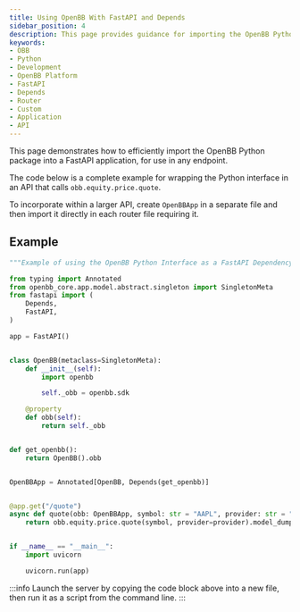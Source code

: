 ```yaml
---
title: Using OpenBB With FastAPI and Depends
sidebar_position: 4
description: This page provides guidance for importing the OpenBB Python interaface as a FastAPI dependency.
keywords:
- OBB
- Python
- Development
- OpenBB Platform
- FastAPI
- Depends
- Router
- Custom
- Application
- API
---
```



<HeadTitle title="Using OpenBB With FastAPI and Depends - Developer Guides | OpenBB Platform Docs" />

This page demonstrates how to efficiently import the OpenBB Python package into a FastAPI application,
for use in any endpoint.

The code below is a complete example for wrapping the Python interface in an API that calls `obb.equity.price.quote`.

To incorporate within a larger API, create `OpenBBApp` in a separate file and then import it directly in each router file requiring it. 

## Example

```python
"""Example of using the OpenBB Python Interface as a FastAPI Dependency."""

from typing import Annotated
from openbb_core.app.model.abstract.singleton import SingletonMeta
from fastapi import (
    Depends,
    FastAPI,
)

app = FastAPI()


class OpenBB(metaclass=SingletonMeta):
    def __init__(self):
        import openbb

        self._obb = openbb.sdk

    @property
    def obb(self):
        return self._obb


def get_openbb():
    return OpenBB().obb


OpenBBApp = Annotated[OpenBB, Depends(get_openbb)]


@app.get("/quote")
async def quote(obb: OpenBBApp, symbol: str = "AAPL", provider: str = "yfinance"):
    return obb.equity.price.quote(symbol, provider=provider).model_dump()["results"]


if __name__ == "__main__":
    import uvicorn

    uvicorn.run(app)
```

:::info
Launch the server by copying the code block above into a new file, then run it as a script from the command line.
:::
